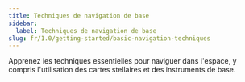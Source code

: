 ```yaml
---
title: Techniques de navigation de base
sidebar:
  label: Techniques de navigation de base
slug: fr/1.0/getting-started/basic-navigation-techniques
---
```


Apprenez les techniques essentielles pour naviguer dans l'espace, y compris l'utilisation des cartes stellaires et des instruments de base.
